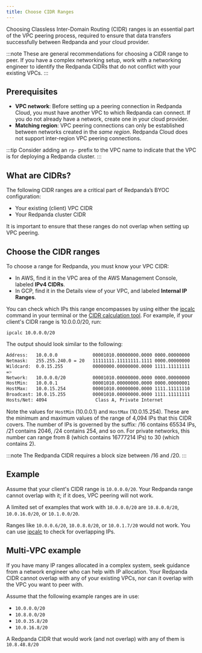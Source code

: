 ```yaml
---
title: Choose CIDR Ranges 
---
```


<head>
    <meta name="title" content="Choose CIDR ranges | Redpanda Docs"/>
    <meta name="description" content="Guidelines for choosing CIDR ranges when VPC peering"/>
    <link rel="canonical" href="https://docs.redpanda.com/docs/deploy/deployment-option/cloud/cidr-ranges/" />
</head>

Choosing Classless Inter-Domain Routing (CIDR) ranges is an essential part of the VPC peering process, required to ensure that data transfers successfully between Redpanda and your cloud provider. 

:::note
These are general recommendations for choosing a CIDR range to peer. If you have a complex networking setup, work with a networking engineer to identify the Redpanda CIDRs that do not conflict with your existing VPCs.
:::

## Prerequisites

* **VPC network**: Before setting up a peering connection in Redpanda Cloud, you must have another VPC to which Redpanda can connect. If you do not already have a network, create one in your cloud provider.
* **Matching region**: VPC peering connections can only be established between networks created in the _same region_. Redpanda Cloud does not support inter-region VPC peering connections.

:::tip
Consider adding an `rp-` prefix to the VPC name to indicate that the VPC is for deploying a Redpanda cluster.
:::

## What are CIDRs? 

The following CIDR ranges are a critical part of Redpanda’s BYOC configuration:

- Your existing (client) VPC CIDR 
- Your Redpanda cluster CIDR  

It is important to ensure that these ranges do not overlap when setting up VPC peering. 

## Choose the CIDR ranges

To choose a range for Redpanda, you must know your VPC CIDR: 

- In AWS, find it in the VPC area of the AWS Management Console, labeled **IPv4 CIDRs**. 
- In GCP, find it in the Details view of your VPC, and labeled **Internal IP Ranges**.

You can check which IPs this range encompasses by using either the [ipcalc](https://www.linux.com/topic/networking/how-calculate-network-addresses-ipcalc/) command in your terminal or the [CIDR calculation tool](https://www.ipaddressguide.com/cidr). For example, if your client's CIDR range is 10.0.0.0/20, run: 

`ipcalc 10.0.0.0/20`

The output should look similar to the following: 

```bash
Address:   10.0.0.0             00001010.00000000.0000 0000.00000000
Netmask:   255.255.240.0 = 20   11111111.11111111.1111 0000.00000000
Wildcard:  0.0.15.255           00000000.00000000.0000 1111.11111111
=>
Network:   10.0.0.0/20          00001010.00000000.0000 0000.00000000
HostMin:   10.0.0.1             00001010.00000000.0000 0000.00000001
HostMax:   10.0.15.254          00001010.00000000.0000 1111.11111110
Broadcast: 10.0.15.255          00001010.00000000.0000 1111.11111111
Hosts/Net: 4094                  Class A, Private Internet
``` 

Note the values for `HostMin` (10.0.0.1) and `HostMax` (10.0.15.254). These are the minimum and maximum values of the range of 4,094 IPs that this CIDR covers. The number of IPs is governed by the suffix: /16 contains 65534 IPs, /21 contains 2046, /24 contains 254, and so on. For private networks, this number can range from 8 (which contains 16777214 IPs) to 30 (which contains 2). 

:::note
The Redpanda CIDR requires a block size between /16 and /20.
:::

## Example 

Assume that your client's CIDR range is `10.0.0.0/20`. Your Redpanda range cannot overlap with it; if it does, VPC peering will not work. 

A limited set of examples that work with `10.0.0.0/20` are `10.8.0.0/20`, `10.0.16.0/20`, or `10.1.0.0/20`. 

Ranges like `10.0.0.6/20`, `10.0.8.0/20`, or `10.0.1.7/20` would not work. You can use [ipcalc](http://trk.free.fr/ipcalc/tools.html) to check for overlapping IPs. 

## Multi-VPC example 

If you have many IP ranges allocated in a complex system, seek guidance from a network engineer who can help with IP allocation. Your Redpanda CIDR cannot overlap with any of your existing VPCs, nor can it overlap with the VPC you want to peer with.

Assume that the following example ranges are in use:

- `10.0.0.0/20`
- `10.8.0.0/20`
- `10.0.35.8/20`
- `10.0.16.8/20` 

A Redpanda CIDR that would work (and not overlap) with any of them is `10.8.48.8/20`
